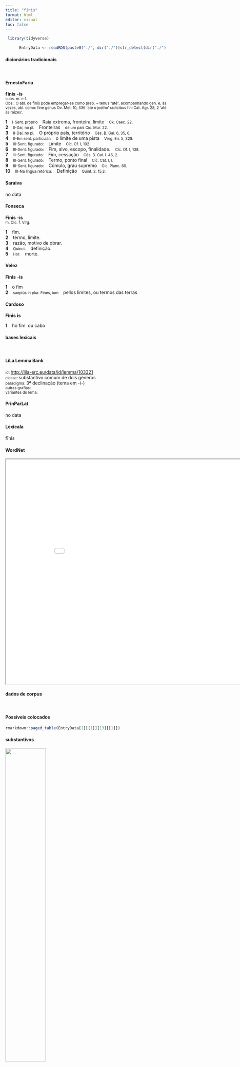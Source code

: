 ```yaml
---
title: "finis"
format: html
editor: visual
toc: false
---
```



```r
 library(tidyverse) 

      EntryData <- readRDS(paste0("./", dir("./")[str_detect(dir("./"), "_xx102-105-110-105-115xx_.rds")]))

```


#### dicionários tradicionais

&emsp;




::: panel-tabset

#### ErnestoFaria

<b>fĭnis</b> <b>-is</b> <br> <small>subs. m. e f.</small> <br> <small>Obs.: O abl. de finis pode empregar-se como prep. = tenus "até", acompanhando gen. e, às vezes, abl. como: fine genus Ov. Met. 10, 536 ‘até o joelho’ radicibus fini Cat. Agr. 28, 2 ‘até às raízes’.</small>   <p> <b>1</b> &ensp; <small>I-Sent. próprio</small> &ensp; Raia extrema, fronteira, limite &ensp; <small>Ck. Caec. 22.</small> <br> <b>2</b> &ensp; <small>II-Daí, no pl.</small> &ensp; Fronteiras &ensp; <small>de um país Cíc. Mur. 22.</small> <br> <b>3</b> &ensp; <small>II-Daí, no pl.</small> &ensp; O próprio país, território &ensp; <small>Cés. B. Gal. 6, 35, 6.</small> <br> <b>4</b> &ensp; <small>II-Em sent. particular:</small> &ensp; o limite de uma pista &ensp; <small>Verg. En. 5, 328.</small> <br> <b>5</b> &ensp; <small>III-Sent. figurado:</small> &ensp; Limite &ensp; <small>Cíc. Of. I, 102.</small> <br> <b>6</b> &ensp; <small>III-Sent. figurado:</small> &ensp; Fim, alvo, escopo, finalidade. &ensp; <small>Cíc. Of. I, 138.</small> <br> <b>7</b> &ensp; <small>III-Sent. figurado:</small> &ensp; Fim, cessação &ensp; <small>Cés. B. Gal. I. 46, 2.</small> <br> <b>8</b> &ensp; <small>III-Sent. figurado:</small> &ensp; Termo, ponto final &ensp; <small>Cíc. Cat. I, I.</small> <br> <b>9</b> &ensp; <small>III-Sent. figurado:</small> &ensp; Cúmulo, grau supremo &ensp; <small>Cíc. Planc. 60.</small> <br> <b>10</b> &ensp; <small>III-Na língua retórica:</small> &ensp; Definição &ensp; <small>Quint. 2, 15,3.</small> </p>




#### Saraiva

no data




#### Fonseca

<b>Finis</b> -<b>is</b> <br> <small>m. Cic. f. Virg.</small>   <p> <b>1</b> &ensp; fim. <br> <b>2</b> &ensp; termo, limite. <br> <b>3</b> &ensp; razão, motivo de obrar. <br> <b>4</b> &ensp; <small>Quinct.</small> &ensp; definição. <br> <b>5</b> &ensp; <small>Hor.</small> &ensp; morte. </p>




#### Velez

<b>Finis</b> -<b>is</b>   <p> <b>1</b> &ensp; o fim <br> <b>2</b> &ensp; <small>saepiùs in plur. Fines, ium</small> &ensp; pellos limites, ou termos das terras </p>




#### Cardoso

<b>Finis</b> <b>is</b>   <p> <b>1</b> &ensp; ho fim. ou cabo </p>


:::



#### bases lexicais

&emsp;






::: panel-tabset

#### LiLa Lemma Bank

<small> id: </small> <a href=' http://lila-erc.eu/data/id/lemma/103321 ' target="_blank"> http://lila-erc.eu/data/id/lemma/103321 </a> <br>
<small> classe: </small> substantivo comum de dois gêneros   <br>
<small> paradigma: </small> 3ª declinação (tema em -i-) <br>
<small> outras grafias: </small>  <br>
<small> variantes do lema: </small>  <br>





#### PrinParLat

no data




#### Lexicala

fīnis




#### WordNet

<iframe width='900' height='700' src='Media/Tree__xx102-105-110-105-115xx__sem_type_lexemes_pt.html'>

</iframe>


:::



#### dados de corpus

&emsp;




::: panel-tabset

#### Possíveis colocados

```r

rmarkdown::paged_table(EntryData[1][[1]][13][[1]])

```


#### substantivos

![](./Media/wordcloud__xx102-105-110-105-115xx__BY_collocate_scoreSUBST.webp){width=50% fig-alt='This chart plots collocate by scoreSUBST, for the headword finis here are all the values plotted: collocate: Eburones; scoreSUBST: 0. collocate: suus; scoreSUBST: 0. collocate: sequani; scoreSUBST: 0. collocate: rex; scoreSUBST: 2. collocate: per; scoreSUBST: 0. collocate: iam; scoreSUBST: 0. collocate: facio; scoreSUBST: 0. collocate: in; scoreSUBST: 0. collocate: is; scoreSUBST: 0'}




#### adjetivos

![](./Media/wordcloud__xx102-105-110-105-115xx__BY_collocate_scoreADJ.webp){width=50% fig-alt='This chart plots collocate by scoreADJ, for the headword finis here are all the values plotted: collocate: Eburones; scoreADJ: 0. collocate: suus; scoreADJ: 0. collocate: sequani; scoreADJ: 2. collocate: rex; scoreADJ: 0. collocate: per; scoreADJ: 0. collocate: iam; scoreADJ: 0. collocate: facio; scoreADJ: 0. collocate: in; scoreADJ: 0. collocate: is; scoreADJ: 0'}




#### verbos

![](./Media/wordcloud__xx102-105-110-105-115xx__BY_collocate_scoreVERBO.webp){width=50% fig-alt='This chart plots collocate by scoreVERBO, for the headword finis here are all the values plotted: collocate: Eburones; scoreVERBO: 0. collocate: suus; scoreVERBO: 0. collocate: sequani; scoreVERBO: 0. collocate: rex; scoreVERBO: 0. collocate: per; scoreVERBO: 0. collocate: iam; scoreVERBO: 0. collocate: facio; scoreVERBO: 2. collocate: in; scoreVERBO: 0. collocate: is; scoreVERBO: 0'}




#### advérbios

![](./Media/wordcloud__xx102-105-110-105-115xx__BY_collocate_scoreADV.webp){width=50% fig-alt='This chart plots collocate by scoreADV, for the headword finis here are all the values plotted: collocate: Eburones; scoreADV: 0. collocate: suus; scoreADV: 0. collocate: sequani; scoreADV: 0. collocate: rex; scoreADV: 0. collocate: per; scoreADV: 0. collocate: iam; scoreADV: 2. collocate: facio; scoreADV: 0. collocate: in; scoreADV: 0. collocate: is; scoreADV: 0'}




#### preposições e conjunções

![](./Media/wordcloud__xx102-105-110-105-115xx__BY_collocate_scoreFUNC.webp){width=50% fig-alt='This chart plots collocate by scoreFUNC, for the headword finis here are all the values plotted: collocate: Eburones; scoreFUNC: 0. collocate: suus; scoreFUNC: 0. collocate: sequani; scoreFUNC: 0. collocate: rex; scoreFUNC: 0. collocate: per; scoreFUNC: 20. collocate: iam; scoreFUNC: 0. collocate: facio; scoreFUNC: 0. collocate: in; scoreFUNC: 20. collocate: is; scoreFUNC: 0'}


:::



::: panel-tabset

#### ExemplosTraduzidos

<p> itaque <b>finem</b> faciam <br> <small> Sen.Ep.30.18 <br> Por isso vou pôr fim. <small> [JDD] </small> </small> </p>
; <p> eorum <b>fines</b> Neruii attingebant <br> <small> Caes.Gal.2.15.3 <br> Tocavam os limites desses os nérvios. <small> [JDD] </small> </small> </p>
; <p> hoc felicitatem suam <b>fine</b> designat <br> <small> Sen.Ep.9.19 <br> com este limite circunscreve a sua felicidade. <small> [JDD] </small> </small> </p>
; <p> quem das <b>finem</b> rex magne laborum <br> <small> Verg.A.1.241 <br> Que fim estabeleces para essas labutas, grande rei? <small> [JDD] </small> </small> </p>
; <p> et rogare eum coeperunt ut discederet de <b>finibus</b> eorum <br> <small> Vulg.Marc.5.17 <br> E começaram a rogar-lhe que fosse embora de seus territórios. <small> [JDD] </small> </small> </p>
; <p> et inde surgens abiit in <b>fines</b> Tyri et Sidonis <br> <small> Vulg.Marc.7.24 <br> E levantando-se dali, foi para os territórios de Tiro e Sidão. <small> [JDD] </small> </small> </p>
; <p> sed iam <b>finis</b> faciendus est et aliquid ut institui pro hac epistula dependendum <br> <small> Sen.Ep.8.7 <br> Mas já devo pôr um fim e, como estabeleci, devo pagar-te alguma coisa por esta carta. <small> [JDD] </small> </small> </p>
; <p> hoc fere est in mediis Eburonum <b>finibus</b> ubi Titurius atque Aurunculeius hiemandi causa consederant <br> <small> Caes.Gal.6.32.4 <br> Esta está quase no meio dos territórios dos eburões, onde Titúrio e Aurunculeio tinham acampado para passar o inverno. <small> [JDD] </small> </small> </p>
; <p> ille modo ignobilis anguli non sine controuersia dominus tacto <b>fine</b> terrarum per suum rediturus orbem tristis est <br> <small> Sen.Ep.119.8 <br> Aquele há pouco não sem discussão senhor de um cantinho desconhecido, depois de ter tocado o limite da terra, terá de voltar através de seu próprio mundo, é triste <small> [JDD] </small> </small> </p>
; <p> Heluetii iam per angustias et <b>fines</b> Sequanorum suas copias traduxerant et in Haeduorum <b>fines</b> peruenerant eorumque agros populabantur <br> <small> Caes.Gal.1.11.1 <br> Os helvécios já tinham transposto suas tropas pelos desfiladeiros e territórios dos séquanos e tinham chegado nos territórios dos éduos e devastavam os seus campos. <small> [JDD] </small> </small> </p>





#### Frequência por autor

![](./Media/barchart__xx102-105-110-105-115xx__lemma_BY_author_Frequencies.webp){width=50% fig-alt='This charts plots the frequency of lemma by author_Frequencies. The Caesar subcorpus registers the highest normalized frequency, with the value of 35.12 and an absolute frequency of 93. The Tacitus subcorpus follows, with a normalized frequency of 6.87 and an absolute frequency of 2. the subcorpus with the least normalized frequency is Phaedrus with the normalized value of 0 and an absolute freqeuncy of 0. here are all the values: subcorpus: Caesar ; normalized frequency: 93 ; absolute frequency: 35.1234987536823. subcorpus: Cicero ; normalized frequency: 38 ; absolute frequency: 2.36724726520645. subcorpus: Horatius ; normalized frequency: 10 ; absolute frequency: 8.88020602077968. subcorpus: Ovidius ; normalized frequency: 1 ; absolute frequency: 1.71585449553878. subcorpus: Phaedrus ; normalized frequency: 0 ; absolute frequency: 0. subcorpus: Sallustius ; normalized frequency: 3 ; absolute frequency: 2.78267322140803. subcorpus: Seneca ; normalized frequency: 26 ; absolute frequency: 4.8524663593438. subcorpus: Suetonius ; normalized frequency: 0 ; absolute frequency: 0. subcorpus: Tacitus ; normalized frequency: 2 ; absolute frequency: 6.86577411603158. subcorpus: Vergilius ; normalized frequency: 9 ; absolute frequency: 17.3745173745174. subcorpus: Hieronymus ; normalized frequency: 5 ; absolute frequency: 11.2334306897326'}




#### Frequência por gênero

![](./Media/barchart__xx102-105-110-105-115xx__lemma_BY_genre_Frequencies.webp){width=50% fig-alt='This charts plots the frequency of lemma by genre_Frequencies. The Prosa.histórica subcorpus registers the highest normalized frequency, with the value of 23.86 and an absolute frequency of 98. The Poesia.trágica subcorpus follows, with a normalized frequency of 1.74 and an absolute frequency of 2. the subcorpus with the least normalized frequency is Poesia.didática with the normalized value of 0.85 and an absolute freqeuncy of 1. here are all the values: subcorpus: Prosa.histórica ; normalized frequency: 98 ; absolute frequency: 23.8564716765257. subcorpus: Prosa.filosófica ; normalized frequency: 33 ; absolute frequency: 5.43648374820843. subcorpus: Prosa.oratória ; normalized frequency: 25 ; absolute frequency: 2.40031492131768. subcorpus: Prosa.epistolográfica ; normalized frequency: 4 ; absolute frequency: 1.05991149738997. subcorpus: Poesia.lírica ; normalized frequency: 10 ; absolute frequency: 8.4125515268781. subcorpus: Poesia.didática ; normalized frequency: 1 ; absolute frequency: 0.848248367121893. subcorpus: Poesia.trágica ; normalized frequency: 2 ; absolute frequency: 1.73731758165393. subcorpus: Poesia.épica ; normalized frequency: 9 ; absolute frequency: 17.3745173745174. subcorpus: Prosa.ficcional ; normalized frequency: 5 ; absolute frequency: 11.2334306897326'}




#### Frequência por século

![](./Media/barchart__xx102-105-110-105-115xx__lemma_BY_period_Frequencies.webp){width=50% fig-alt='This charts plots the frequency of lemma by period_Frequencies. The IV.d.C. subcorpus registers the highest normalized frequency, with the value of 11.23 and an absolute frequency of 5. The I.a.C. subcorpus follows, with a normalized frequency of 7.12 and an absolute frequency of 153. the subcorpus with the least normalized frequency is I.d.C. with the normalized value of 4.13 and an absolute freqeuncy of 27. here are all the values: subcorpus: I.a.C. ; normalized frequency: 153 ; absolute frequency: 7.12124738189434. subcorpus: I.d.C. ; normalized frequency: 27 ; absolute frequency: 4.13033501606241. subcorpus: II.d.C. ; normalized frequency: 2 ; absolute frequency: 5.23560209424084. subcorpus: IV.d.C. ; normalized frequency: 5 ; absolute frequency: 11.2334306897326'}


:::

